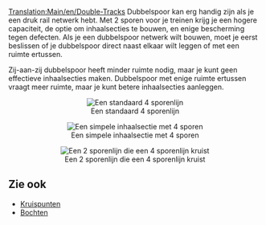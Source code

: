 [[Translation:Main/en/Double-Tracks]]
Dubbelspoor kan erg handig zijn als je een druk rail netwerk hebt. Met 2 sporen voor je treinen krijg je een hogere capaciteit, de optie om inhaalsecties te bouwen, en enige bescherming tegen defecten.
Als je een dubbelspoor netwerk wilt bouwen, moet je eerst beslissen of je dubbelspoor direct naast elkaar wilt leggen of met een ruimte ertussen.

Zij-aan-zij dubbelspoor heeft minder ruimte nodig, maar je kunt geen effectieve inhaalsecties maken.
Dubbelspoor met enige ruimte ertussen vraagt meer ruimte, maar je kunt betere inhaalsecties aanleggen.

<center>[[File:en/Normal 4 track.png|center|none|frame|Een standaard 4 sporenlijn]]</center>
<center>[[File:en/Simple overtaking.png|center|none|frame|Een simpele inhaalsectie met 4 sporen]]</center>
<center>[[File:en/2 track - 4 track.png|center|none|frame|Een 2 sporenlijn die een 4 sporenlijn kruist]]</center>

== Zie ook ==
*[[Main/nl/Kruispunt|Kruispunten]]
*[[Main/nl/Bochten|Bochten]]
